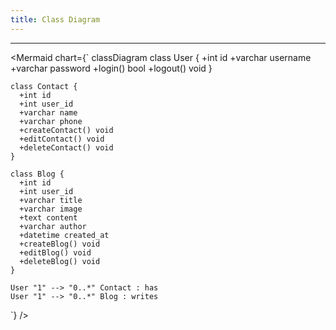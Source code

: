 ---
title: Class Diagram
---

---
<Mermaid chart={`
  classDiagram
    class User {
      +int id
      +varchar username
      +varchar password
      +login() bool
      +logout() void
    }

    class Contact {
      +int id
      +int user_id
      +varchar name
      +varchar phone
      +createContact() void
      +editContact() void
      +deleteContact() void
    }

    class Blog {
      +int id
      +int user_id
      +varchar title
      +varchar image
      +text content
      +varchar author
      +datetime created_at
      +createBlog() void
      +editBlog() void
      +deleteBlog() void
    }

    User "1" --> "0..*" Contact : has
    User "1" --> "0..*" Blog : writes
`} />
